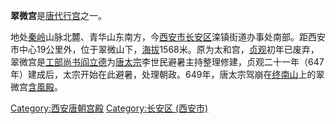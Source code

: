 '''翠微宫'''是[[唐代|唐代]][[行宫|行宫]]之一。

地处[[秦岭|秦岭]]山脉北麓、青华山东南方，今[[西安市|西安市]][[长安区_(西安市)|长安区]]滦镇街道办事处南部。距西安市中心19公里外，位于翠微山下，[[海拔|海拔]]1568米。原为太和宫，[[貞觀_(唐朝)|贞观]]初年已废弃，翠微宫是[[工部尚书|工部尚书]][[阎立德|阎立德]]为[[唐太宗|唐太宗]]李世民避暑主持整理修建，贞观二十一年（647年）建成后，太宗开始在此避暑，处理朝政。649年，唐太宗驾崩在[[终南山|终南山]]上的翠微宫[[含風殿|含風殿]]。

{{wikisource|秋日翠微宫}}
{{中国建筑小作品}}
[[Category:西安唐朝宫殿|Category:西安唐朝宫殿]]
[[Category:长安区_(西安市)|Category:长安区 (西安市)]]